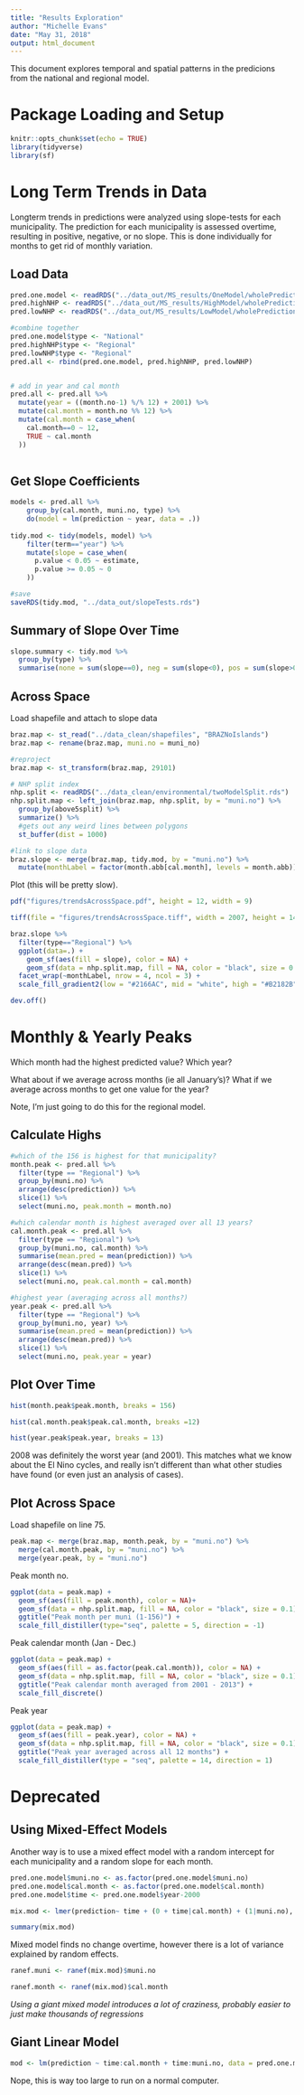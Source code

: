 ```yaml
---
title: "Results Exploration"
author: "Michelle Evans"
date: "May 31, 2018"
output: html_document
---
```


This document explores temporal and spatial patterns in the predicions from the national and regional model.


# Package Loading and Setup
```r
knitr::opts_chunk$set(echo = TRUE)
library(tidyverse)
library(sf)
```


# Long Term Trends in Data

Longterm trends in predictions were analyzed using slope-tests for each municipality. The prediction for each municipality is assessed overtime, resulting in positive, negative, or no slope. This is done individually for months to get rid of monthly variation.

## Load Data

```r
pred.one.model <- readRDS("../data_out/MS_results/OneModel/wholePredictions.rds")
pred.highNHP <- readRDS("../data_out/MS_results/HighModel/wholePredictions.rds")
pred.lowNHP <- readRDS("../data_out/MS_results/LowModel/wholePredictions.rds")

#combine together
pred.one.model$type <- "National"
pred.highNHP$type <- "Regional"
pred.lowNHP$type <- "Regional"
pred.all <- rbind(pred.one.model, pred.highNHP, pred.lowNHP)


# add in year and cal month
pred.all <- pred.all %>%
  mutate(year = ((month.no-1) %/% 12) + 2001) %>%
  mutate(cal.month = month.no %% 12) %>%
  mutate(cal.month = case_when(
    cal.month==0 ~ 12,
    TRUE ~ cal.month
  ))
  
```

## Get Slope Coefficients

```r
models <- pred.all %>%
    group_by(cal.month, muni.no, type) %>%
    do(model = lm(prediction ~ year, data = .))
    
tidy.mod <- tidy(models, model) %>%
    filter(term=="year") %>%
    mutate(slope = case_when(
      p.value < 0.05 ~ estimate,
      p.value >= 0.05 ~ 0
    ))

#save
saveRDS(tidy.mod, "../data_out/slopeTests.rds")
```

## Summary of Slope Over Time

```r
slope.summary <- tidy.mod %>%
  group_by(type) %>%
  summarise(none = sum(slope==0), neg = sum(slope<0), pos = sum(slope>0))
```


## Across Space

Load shapefile and attach to slope data

```r
braz.map <- st_read("../data_clean/shapefiles", "BRAZNoIslands")
braz.map <- rename(braz.map, muni.no = muni_no)

#reproject
braz.map <- st_transform(braz.map, 29101)

# NHP split index
nhp.split <- readRDS("../data_clean/environmental/twoModelSplit.rds")
nhp.split.map <- left_join(braz.map, nhp.split, by = "muni.no") %>%
  group_by(above5split) %>%
  summarize() %>%
  #gets out any weird lines between polygons
  st_buffer(dist = 1000)

#link to slope data
braz.slope <- merge(braz.map, tidy.mod, by = "muni.no") %>%
  mutate(monthLabel = factor(month.abb[cal.month], levels = month.abb))
```

Plot (this will be pretty slow).

```r
pdf("figures/trendsAcrossSpace.pdf", height = 12, width = 9)

tiff(file = "figures/trendsAcrossSpace.tiff", width = 2007, height = 1425, units = "px", res = 300, family = "sans", compression = "lzw")

braz.slope %>%
  filter(type=="Regional") %>%
  ggplot(data=.) +
    geom_sf(aes(fill = slope), color = NA) +
    geom_sf(data = nhp.split.map, fill = NA, color = "black", size = 0.1) +
  facet_wrap(~monthLabel, nrow = 4, ncol = 3) +
  scale_fill_gradient2(low = "#2166AC", mid = "white", high = "#B2182B", midpoint = 0, limits = c(-0.04, 0.04))

dev.off()
```


# Monthly & Yearly Peaks

Which month had the highest predicted value? Which year?

What about if we average across months (ie all January's)? What if we average across months to get one value for the year?

Note, I'm just going to do this for the regional model.

## Calculate Highs

```r
#which of the 156 is highest for that municipality?
month.peak <- pred.all %>%
  filter(type == "Regional") %>%
  group_by(muni.no) %>%
  arrange(desc(prediction)) %>%
  slice(1) %>%
  select(muni.no, peak.month = month.no)

#which calendar month is highest averaged over all 13 years?
cal.month.peak <- pred.all %>%
  filter(type == "Regional") %>%
  group_by(muni.no, cal.month) %>%
  summarise(mean.pred = mean(prediction)) %>%
  arrange(desc(mean.pred)) %>%
  slice(1) %>%
  select(muni.no, peak.cal.month = cal.month)

#highest year (averaging across all months?)
year.peak <- pred.all %>%
  filter(type == "Regional") %>%
  group_by(muni.no, year) %>%
  summarise(mean.pred = mean(prediction)) %>%
  arrange(desc(mean.pred)) %>%
  slice(1) %>%
  select(muni.no, peak.year = year)
```

## Plot Over Time

```r
hist(month.peak$peak.month, breaks = 156)

hist(cal.month.peak$peak.cal.month, breaks =12)

hist(year.peak$peak.year, breaks = 13)
```

2008 was definitely the worst year (and 2001). This matches what we know about the El Nino cycles, and really isn't different than what other studies have found (or even just an analysis of cases).

## Plot Across Space

Load shapefile on line 75.

```r
peak.map <- merge(braz.map, month.peak, by = "muni.no") %>%
  merge(cal.month.peak, by = "muni.no") %>%
  merge(year.peak, by = "muni.no") 
```

Peak month no.

```r
ggplot(data = peak.map) +
  geom_sf(aes(fill = peak.month), color = NA)+
  geom_sf(data = nhp.split.map, fill = NA, color = "black", size = 0.1) + 
  ggtitle("Peak month per muni (1-156)") +
  scale_fill_distiller(type="seq", palette = 5, direction = -1)
```

Peak calendar month (Jan - Dec.)

```r
ggplot(data = peak.map) +
  geom_sf(aes(fill = as.factor(peak.cal.month)), color = NA) +
  geom_sf(data = nhp.split.map, fill = NA, color = "black", size = 0.1) + 
  ggtitle("Peak calendar month averaged from 2001 - 2013") +
  scale_fill_discrete()
```

Peak year

```r
ggplot(data = peak.map) +
  geom_sf(aes(fill = peak.year), color = NA) +
  geom_sf(data = nhp.split.map, fill = NA, color = "black", size = 0.1) + 
  ggtitle("Peak year averaged across all 12 months") +
  scale_fill_distiller(type = "seq", palette = 14, direction = 1)
```


# Deprecated



## Using Mixed-Effect Models

Another way is to use a mixed effect model with a random intercept for each municipality and a random slope for each month.

```r
pred.one.model$muni.no <- as.factor(pred.one.model$muni.no)
pred.one.model$cal.month <- as.factor(pred.one.model$cal.month)
pred.one.model$time <- pred.one.model$year-2000

mix.mod <- lmer(prediction~ time + (0 + time|cal.month) + (1|muni.no), data = pred.one.model)

summary(mix.mod)
```

Mixed model finds no change overtime, however there is a lot of variance explained by random effects.

```r
ranef.muni <- ranef(mix.mod)$muni.no

ranef.month <- ranef(mix.mod)$cal.month
```

*Using a giant mixed model introduces a lot of craziness, probably easier to just make thousands of regressions*

## Giant Linear Model

```r
mod <- lm(prediction ~ time:cal.month + time:muni.no, data = pred.one.model)
```

Nope, this is way too large to run on a normal computer.

